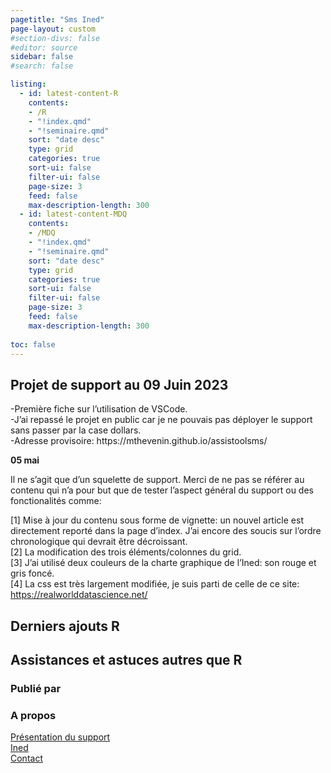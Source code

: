 ```yaml
---
pagetitle: "Sms Ined"
page-layout: custom
#section-divs: false
#editor: source
sidebar: false
#search: false

listing:
  - id: latest-content-R
    contents: 
    - /R
    - "!index.qmd"
    - "!seminaire.qmd"
    sort: "date desc"
    type: grid
    categories: true
    sort-ui: false
    filter-ui: false
    page-size: 3
    feed: false
    max-description-length: 300
  - id: latest-content-MDQ
    contents: 
    - /MDQ
    - "!index.qmd"
    - "!seminaire.qmd"
    sort: "date desc"
    type: grid
    categories: true
    sort-ui: false
    filter-ui: false
    page-size: 3
    feed: false
    max-description-length: 300
    
toc: false
---
```


::: {.pullout-text}
::: {.pullout-container}
::: {.pullout-block .darkblue-background}

## Projet de support au 09 Juin 2023

-Première fiche sur l'utilisation de VSCode.   
-J'ai repassé le projet en public car je ne pouvais pas déployer le support sans passer par la case dollars.  
-Adresse provisoire: https://mthevenin.github.io/assistoolsms/ 

**05 mai**

Il ne s'agit que d'un squelette de support. Merci de ne pas se référer au contenu qui n'a pour but que de tester l'aspect général du support ou des fonctionalités comme:  

[1] Mise à jour du contenu sous forme de vignette: un nouvel article est directement reporté dans la page d'index. J'ai encore des soucis sur l'ordre chronologique qui devrait être décroissant.   
[2] La modification des trois éléments/colonnes du grid.  
[3] J'ai utilisé deux couleurs de la charte graphique de l'Ined: son rouge et gris foncé.  
[4] La css est très largement modifiée, je suis parti de celle de ce site: <https://realworlddatascience.net/>  

:::
:::
:::


<!-- Derniers ajouts R-->

::: {.content-container}
::: {.listing-block}
::: {.zoom-image}


# **Derniers ajouts R**

::: {#latest-content-R}
:::

:::
:::
:::

<!-- Derniers ajouts Autres-->

::: {.content-container}
::: {.listing-block}
::: {.zoom-image}

# **Assistances et astuces autres que R**

::: {#latest-content-MDQ}
:::

:::
:::
:::



::: {.footer-text}
::: {.footer-container .dark-background}
::: {.footer-block}
::: grid

::: {.g-col-12 .g-col-md-6}
### **Publié par**


:::


::: {.g-col-12 .g-col-md-6}
### **A propos**
[Présentation du support](about.qmd)\
[Ined](https://www.ined.fr/)\
[Contact](marc.thevenin@ined.fr)
:::

:::
:::
:::
:::


